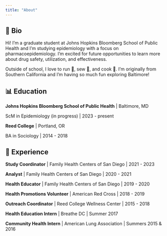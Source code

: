 ```yaml
---
title: "About"
---
```


## 🍉 Bio

Hi! I'm a graduate student at Johns Hopkins Bloomberg School of Public Health and I'm studying epidemiology with a focus on pharmacoepidemiology. I'm excited for future opportunities to learn more about drug safety, utilization, and effectiveness.

Outside of school, I love to run 👟, sew 🧵, and cook 🥗. I'm originally from Southern California and I'm having so much fun exploring Baltimore!

## 📊 Education

**Johns Hopkins Bloomberg School of Public Health** \| Baltimore, MD

ScM in Epidemiology (in progress) \| 2023 - present

**Reed College** \| Portland, OR

BA in Sociology \| 2014 - 2018

## 🌳 Experience

**Study Coordinator** \| Family Health Centers of San Diego \| 2021 - 2023

**Analyst** \| Family Health Centers of San Diego \| 2020 - 2021

**Health Educator** \| Family Health Centers of San Diego \| 2019 - 2020

**Health Promotions Volunteer** \| American Red Cross \| 2018 - 2019

**Outreach Coordinator** \| Reed College Wellness Center \| 2015 - 2018

**Health Education Intern** \| Breathe DC \| Summer 2017

**Community Health Intern** \| American Lung Association \| Summers 2015 & 2016
